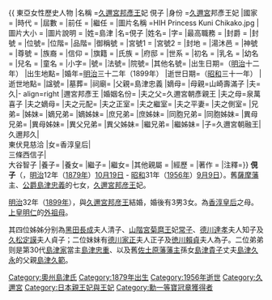 {{ 東亞女性歷史人物
|名稱 =[[久邇宮邦彥王|久邇宮邦彥王]]妃 俔子
|身份 =[[久邇宮|久邇宮]]邦彥王妃
|國家 =
|時代 =
|屆數 =
|前任 = 
|繼任 = 
|圖片名稱 =HIH Princess Kuni Chikako.jpg
|圖片大小 =
|圖片說明 =
|姓=島津
|名=俔子
|姓名=
|字=
|最高職務 =
|封爵 =
|封號 =
|位號=
|位階=
|品階=
|御稱號 =<!--日本皇族之稱號-->
|宮號1 =<!--日本皇族之宮號-->
|宮號2 =<!--朝鮮王族之宮號-->
|封地 =
|湯沐邑 =
|神號 =
|尊號 =
|族裔 = 
|信仰 = <!--指的是宗教信仰-->
|旗籍 =<!--清朝旗人專用-->
|氏族 =
|府邸 =
|世系 = 
|初名 =
|乳名 =<!--日本、朝鮮、琉球以外人物用-->
|幼名 =<!--日本人用-->
|兒名 =<!--朝鮮人用-->
|童名 =<!--琉球人用-->
|小字=
|號=
|法號=
|院號=
|其他名號=
|出生日期=（[[明治|明治]]十二年）{{birth date|1879|10|19}}
|出生地點=
|婚年=[[明治|明治]]三十二年（1899年）
|逝世日期=（[[昭和|昭和]]三十一年）{{death date and age|1956|9|9|1879|10|19}}
|逝世地點=
|諡號=
|墓葬=
|祠廟=
|父親=島津忠義
|嫡母=
|母親=山崎壽滿子
|夫=久|- align=right
|邇宮邦彥王
|婚姻名份=
|夫之父=久邇宮朝彥親王
|夫之母=泉萬喜子
|夫之嫡母=
|夫之元配=
|夫之正室=
|夫之繼室=
|夫之平妻=
|夫之側室=
|兄弟=
|姊妹=
|嫡兄弟=
|嫡姊妹=
|庶兄弟=
|庶姊妹=
|同胞兄弟=
|同胞姊妹=
|異母兄弟=
|異母姊妹=
|異父兄弟=
|異父姊妹=
|繼兄弟=
|繼姊妹=
|子=久邇宮朝融王| <br>久邇邦久| <br>東伏見慈洽
|女=香淳皇后| <br>三條西信子| <br>大谷智子
|養子=
|養女=
|繼子=
|繼女=
|其他親屬 =
|經歷 = 
|著作 =
|注釋=}}
'''俔子'''（{{lang|ja|ちかこ}}，[[明治|明治]]12年（[[1879年|1879年]]）[[10月19日|10月19日]] - [[昭和|昭和]]31年（[[1956年|1956年]]）[[9月9日|9月9日]]）。舊[[薩摩藩|薩摩藩]]主、[[公爵|公爵]][[島津忠義|島津忠義]]的七女，[[久邇宮邦彦王|久邇宮邦彦王]]妃。

[[明治|明治]]32年（[[1899年|1899年]]），與[[久邇宮邦彦王|久邇宮邦彦王]]結婚，婚後有3男3女。為[[香淳皇后|香淳皇后]]之母。[[上皇明仁|上皇明仁]]的[[外祖母|外祖母]]。

其四位姊姊分别為[[黑田長成|黑田長成]]夫人清子、[[山階宮菊麿王|山階宮菊麿王]]妃[[菊麿王妃常子|常子]]、[[德川達孝|德川達孝]]夫人知子及[[久松定謨|久松定謨]]夫人貞子；二位妹妹有[[德川家正|德川家正]]夫人正子及[[徳川賴貞|徳川賴貞]]夫人為子。二位弟弟则是第30代[[島津家|島津家]]當主[[島津忠重|島津忠重]]、以及舊[[佐土原藩|佐土原藩]][[藩主|藩主]]孫女[[島津貴子|島津貴子]]丈夫[[島津久永|島津久永]]的父親[[島津久範|島津久範]]。
{{Japan-emperor-stub}}


[[Category:奧州島津氏|Category:奧州島津氏]]

[[Category:1879年出生|Category:1879年出生]]
[[Category:1956年逝世|Category:1956年逝世]]
[[Category:久邇宮|Category:久邇宮]]
[[Category:日本親王妃與王妃|Category:日本親王妃與王妃]]
[[Category:勳一等寶冠章獲得者|Category:勳一等寶冠章獲得者]]
